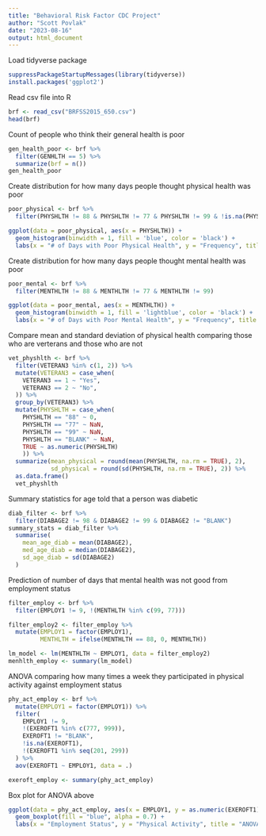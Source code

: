 ```yaml
---
title: "Behavioral Risk Factor CDC Project"
author: "Scott Povlak"
date: "2023-08-16"
output: html_document
---
```

Load tidyverse package
```r
suppressPackageStartupMessages(library(tidyverse))
install.packages('ggplot2')
```

Read csv file into R
```r
brf <- read_csv("BRFSS2015_650.csv")
head(brf)
```

Count of people who think their general health is poor
```r
gen_health_poor <- brf %>%
  filter(GENHLTH == 5) %>%
  summarize(brf = n())
gen_health_poor
```

Create distribution for how many days people thought physical health was poor
```r
poor_physical <- brf %>%
  filter(PHYSHLTH != 88 & PHYSHLTH != 77 & PHYSHLTH != 99 & !is.na(PHYSHLTH))

ggplot(data = poor_physical, aes(x = PHYSHLTH)) +
  geom_histogram(binwidth = 1, fill = 'blue', color = 'black') + 
  labs(x = "# of Days with Poor Physical Health", y = "Frequency", title = "Distrubtion of Physical Health")
```
Create distribution for how many days people thought mental health was poor
```r
poor_mental <- brf %>%
  filter(MENTHLTH != 88 & MENTHLTH != 77 & MENTHLTH != 99)

ggplot(data = poor_mental, aes(x = MENTHLTH)) +
  geom_histogram(binwidth = 1, fill = 'lightblue', color = 'black') + 
  labs(x = "# of Days with Poor Mental Health", y = "Frequency", title = "Distrubtion of Mental Health")
```
Compare mean and standard deviation of physical health comparing those who are
verterans and those who are not
```r
vet_physhlth <- brf %>%
  filter(VETERAN3 %in% c(1, 2)) %>%
  mutate(VETERAN3 = case_when(
    VETERAN3 == 1 ~ "Yes",
    VETERAN3 == 2 ~ "No",
  )) %>%
  group_by(VETERAN3) %>%
  mutate(PHYSHLTH = case_when( 
    PHYSHLTH == "88" ~ 0,
    PHYSHLTH == "77" ~ NaN,
    PHYSHLTH == "99" ~ NaN,
    PHYSHLTH == "BLANK" ~ NaN,
    TRUE ~ as.numeric(PHYSHLTH)  
    )) %>%
  summarize(mean_physical = round(mean(PHYSHLTH, na.rm = TRUE), 2),
            sd_physical = round(sd(PHYSHLTH, na.rm = TRUE), 2)) %>%
  as.data.frame()
  vet_physhlth
```
Summary statistics for age told that a person was diabetic
```r
diab_filter <- brf %>%
  filter(DIABAGE2 != 98 & DIABAGE2 != 99 & DIABAGE2 != "BLANK")
summary_stats = diab_filter %>%
  summarise(
    mean_age_diab = mean(DIABAGE2),
    med_age_diab = median(DIABAGE2),
    sd_age_diab = sd(DIABAGE2)
  )
```
Prediction of number of days that mental health was not good from employment status
```r
filter_employ <- brf %>%
  filter(EMPLOY1 != 9, !(MENTHLTH %in% c(99, 77)))

filter_employ2 <- filter_employ %>%
  mutate(EMPLOY1 = factor(EMPLOY1),
         MENTHLTH = ifelse(MENTHLTH == 88, 0, MENTHLTH))

lm_model <- lm(MENTHLTH ~ EMPLOY1, data = filter_employ2)
menhlth_employ <- summary(lm_model)
```
ANOVA comparing how many times a week they participated in physical activity against 
employment status
```r
phy_act_employ <- brf %>%
  mutate(EMPLOY1 = factor(EMPLOY1)) %>%
  filter(
    EMPLOY1 != 9,
    !(EXEROFT1 %in% c(777, 999)),
    EXEROFT1 != "BLANK",
    !is.na(EXEROFT1),
    !(EXEROFT1 %in% seq(201, 299)) 
  ) %>%
  aov(EXEROFT1 ~ EMPLOY1, data = .)

exeroft_employ <- summary(phy_act_employ)
```
Box plot for ANOVA above
```r
ggplot(data = phy_act_employ, aes(x = EMPLOY1, y = as.numeric(EXEROFT1))) +
  geom_boxplot(fill = "blue", alpha = 0.7) +
  labs(x = "Employment Status", y = "Physical Activity", title = "ANOVA: Box Plot of Physical Activity by Employment Status")
```

